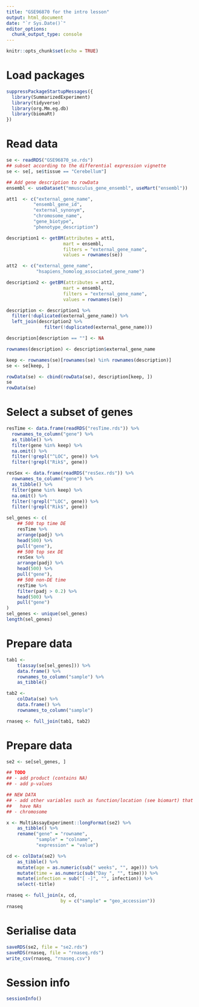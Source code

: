 ```yaml
---
title: "GSE96870 for the intro lesson"
output: html_document
date: "`r Sys.Date()`"
editor_options:
  chunk_output_type: console
---
```


```r
knitr::opts_chunk$set(echo = TRUE)
```

# Load packages

```r
suppressPackageStartupMessages({
  library(SummarizedExperiment)
  library(tidyverse)
  library(org.Mm.eg.db)
  library(biomaRt)
})
```

# Read data

```r
se <- readRDS("GSE96870_se.rds")
## subset according to the differential expression vignette
se <- se[, se$tissue == "Cerebellum"]

## Add gene description to rowData
ensembl <- useDataset("mmusculus_gene_ensembl", useMart("ensembl"))

att1  <- c("external_gene_name",
          "ensembl_gene_id",
          "external_synonym",
          "chromosome_name", 
          "gene_biotype",
          "phenotype_description")

description1 <- getBM(attributes = att1,
                     mart = ensembl,
                     filters = "external_gene_name",
                     values = rownames(se))

att2  <- c("external_gene_name",
           "hsapiens_homolog_associated_gene_name")

description2 <- getBM(attributes = att2,
                     mart = ensembl,
                     filters = "external_gene_name",
                     values = rownames(se))

description <- description1 %>% 
  filter(!duplicated(external_gene_name)) %>% 
  left_join(description2 %>% 
              filter(!duplicated(external_gene_name))) 

description[description == ""] <- NA

rownames(description) <- description$external_gene_name

keep <- rownames(se)[rownames(se) %in% rownames(description)]
se <- se[keep, ]

rowData(se) <- cbind(rowData(se), description[keep, ])
se
rowData(se)
```

# Select a subset of genes

```r
resTime <- data.frame(readRDS("resTime.rds")) %>%
  rownames_to_column("gene") %>%
  as_tibble() %>%
  filter(gene %in% keep) %>% 
  na.omit() %>%
  filter(!grepl("^LOC", gene)) %>%
  filter(!grepl("Rik$", gene))

resSex <- data.frame(readRDS("resSex.rds")) %>%
  rownames_to_column("gene") %>%
  as_tibble() %>%
  filter(gene %in% keep) %>% 
  na.omit() %>%
  filter(!grepl("^LOC", gene)) %>%
  filter(!grepl("Rik$", gene))
```


```r
sel_genes <- c(
    ## 500 top time DE
    resTime %>%
    arrange(padj) %>%
    head(500) %>%
    pull("gene"),
    ## 500 top sex DE
    resSex %>%
    arrange(padj) %>%
    head(500) %>%
    pull("gene"),
    ## 500 non-DE time
    resTime %>%
    filter(padj > 0.2) %>%
    head(500) %>%
    pull("gene")
)
sel_genes <- unique(sel_genes)
length(sel_genes)
```

# Prepare data

```r
tab1 <-
    t(assay(se[sel_genes])) %>%
    data.frame() %>%
    rownames_to_column("sample") %>%
    as_tibble()

tab2 <-
    colData(se) %>%
    data.frame() %>%
    rownames_to_column("sample")

rnaseq <- full_join(tab1, tab2)
```

# Prepare data

```r
se2 <- se[sel_genes, ]

## TODO
## - add product (contains NA)
## - add p-values

## NEW DATA
## - add other variables such as function/location (see biomart) that
##   have NAs
## - chromosome

x <- MultiAssayExperiment::longFormat(se2) %>%
    as_tibble() %>%
    rename("gene" = "rowname",
           "sample" = "colname",
           "expression" = "value")

cd <- colData(se2) %>%
    as_tibble() %>%
    mutate(age = as.numeric(sub(" weeks", "", age))) %>%
    mutate(time = as.numeric(sub("Day ", "", time))) %>%
    mutate(infection = sub("[ -]", "", infection)) %>%
    select(-title)
```

```r
rnaseq <- full_join(x, cd,
                    by = c("sample" = "geo_accession"))
rnaseq
```

# Serialise data

```r
saveRDS(se2, file = "se2.rds")
saveRDS(rnaseq, file = "rnaseq.rds")
write_csv(rnaseq, "rnaseq.csv")
```

# Session info

```r
sessionInfo()
```
